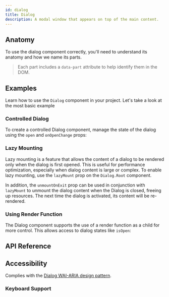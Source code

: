 ```yaml
---
id: dialog
title: Dialog
description: A modal window that appears on top of the main content.
---
```


<ComponentPreview id="Dialog" />

## Anatomy

To use the dialog component correctly, you'll need to understand its anatomy and
how we name its parts.

> Each part includes a `data-part` attribute to help identify them in the DOM.

<Anatomy id="dialog" />

## Examples

Learn how to use the `Dialog` component in your project. Let's take a look at
the most basic example

<Example id="basic" />

### Controlled Dialog

To create a controlled Dialog component, manage the state of the dialog using
the `open` and `onOpenChange` props:

<Example id="controlled" />

### Lazy Mounting

Lazy mounting is a feature that allows the content of a dialog to be rendered
only when the dialog is first opened. This is useful for performance
optimization, especially when dialog content is large or complex. To enable lazy
mounting, use the `lazyMount` prop on the `Dialog.Root` component.

In addition, the `unmountOnExit` prop can be used in conjunction with
`lazyMount` to unmount the dialog content when the Dialog is closed, freeing up
resources. The next time the dialog is activated, its content will be
re-rendered.

<Example id="lazyMount" />

### Using Render Function

The Dialog component supports the use of a render function as a child for more
control. This allows access to dialog states like `isOpen`:

<Example id="renderFn" />

## API Reference

<ComponentTypes id="dialog" />

## Accessibility

Complies with the [Dialog WAI-ARIA design pattern](https://www.w3.org/WAI/ARIA/apg/patterns/dialog-modal/).

### Keyboard Support

<KeyBindingsTable id="dialog" />

